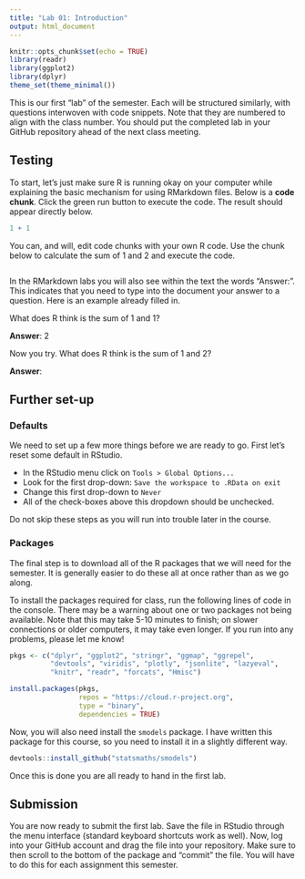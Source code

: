 ```yaml
---
title: "Lab 01: Introduction"
output: html_document
---
```


```r
knitr::opts_chunk$set(echo = TRUE)
library(readr)
library(ggplot2)
library(dplyr)
theme_set(theme_minimal())
```

This is our first "lab" of the semester. Each will be structured similarly,
with questions interwoven with code snippets. Note that they are numbered to
align with the class number. You should put the completed lab in your GitHub
repository ahead of the next class meeting.

## Testing

To start, let's just make sure R is running okay on your computer while
explaining the basic mechanism for using RMarkdown files. Below is a **code
chunk**. Click the green run button to execute the code. The result should
appear directly below.

```r
1 + 1
```

You can, and will, edit code chunks with your own R code. Use the chunk below
to calculate the sum of 1 and 2 and execute the code.

```r

```

In the RMarkdown labs you will also see within the text the words "Answer:".
This indicates that you need to type into the document your answer to a
question. Here is an example already filled in.

What does R think is the sum of 1 and 1?

**Answer**: 2

Now you try. What does R think is the sum of 1 and 2?

**Answer**:

## Further set-up

### Defaults

We need to set up a few more things before we are ready to go. First let's
reset some default in RStudio.

- In the RStudio menu click on `Tools > Global Options...`
- Look for the first drop-down: `Save the workspace to .RData on exit`
- Change this first drop-down to `Never`
- All of the check-boxes above this dropdown should be unchecked.

Do not skip these steps as you will run into trouble later in the course.

### Packages

The final step is to download all of the R packages that we will
need for the semester. It is generally easier to do these all at
once rather than as we go along.

To install the packages required for class, run the following lines
of code in the console. There may be a warning about one or two
packages not being available. Note that this may take 5-10 minutes
to finish; on slower connections or older computers, it may take even
longer. If you run into any problems, please let me know!

```r
pkgs <- c("dplyr", "ggplot2", "stringr", "ggmap", "ggrepel",
          "devtools", "viridis", "plotly", "jsonlite", "lazyeval",
          "knitr", "readr", "forcats", "Hmisc")

install.packages(pkgs,
                 repos = "https://cloud.r-project.org",
                 type = "binary",
                 dependencies = TRUE)
```

Now, you will also need install the `smodels` package. I have written
this package for this course, so you need to install it in a slightly
different way.

```r
devtools::install_github("statsmaths/smodels")
```

Once this is done you are all ready to hand in the first lab.

## Submission

You are now ready to submit the first lab. Save the file in RStudio through the
menu interface (standard keyboard shortcuts work as well). Now, log into your
GitHub account and drag the file into your repository. Make sure to then scroll
to the bottom of the package and "commit" the file. You will have to do this
for each assignment this semester.
